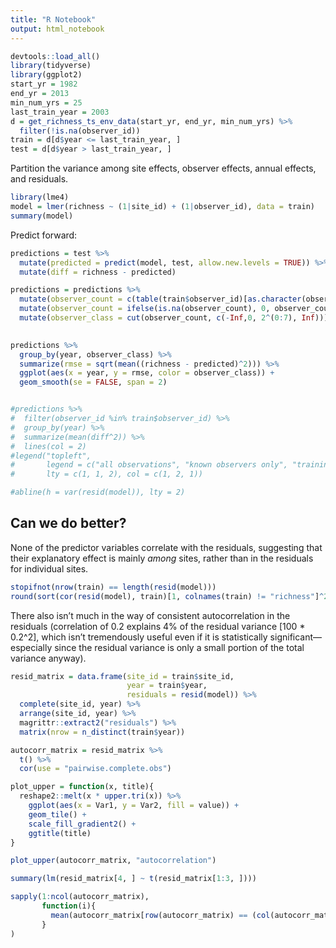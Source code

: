 ```yaml
---
title: "R Notebook"
output: html_notebook
---
```


```r
devtools::load_all()
library(tidyverse)
library(ggplot2)
start_yr = 1982
end_yr = 2013
min_num_yrs = 25
last_train_year = 2003
d = get_richness_ts_env_data(start_yr, end_yr, min_num_yrs) %>% 
  filter(!is.na(observer_id))
train = d[d$year <= last_train_year, ]
test = d[d$year > last_train_year, ]
```

Partition the variance among site effects, observer effects, annual effects,
and residuals. 

```r
library(lme4)
model = lmer(richness ~ (1|site_id) + (1|observer_id), data = train)
summary(model)
```

Predict forward:

```r
predictions = test %>%
  mutate(predicted = predict(model, test, allow.new.levels = TRUE)) %>% 
  mutate(diff = richness - predicted)

predictions = predictions %>% 
  mutate(observer_count = c(table(train$observer_id)[as.character(observer_id)])) %>% 
  mutate(observer_count = ifelse(is.na(observer_count), 0, observer_count)) %>% 
  mutate(observer_class = cut(observer_count, c(-Inf,0, 2^(0:7), Inf)))

 
predictions %>% 
  group_by(year, observer_class) %>% 
  summarize(rmse = sqrt(mean((richness - predicted)^2))) %>% 
  ggplot(aes(x = year, y = rmse, color = observer_class)) + 
  geom_smooth(se = FALSE, span = 2)


#predictions %>% 
#  filter(observer_id %in% train$observer_id) %>% 
#  group_by(year) %>% 
#  summarize(mean(diff^2)) %>% 
#  lines(col = 2)
#legend("topleft", 
#       legend = c("all observations", "known observers only", "training observations"), 
#       lty = c(1, 1, 2), col = c(1, 2, 1))

#abline(h = var(resid(model)), lty = 2)
```




## Can we do better?

None of the predictor variables correlate with the residuals, suggesting that 
their explanatory effect is mainly *among* sites, rather than in the residuals
for individual sites.

```r
stopifnot(nrow(train) == length(resid(model)))
round(sort(cor(resid(model), train)[1, colnames(train) != "richness"]^2), 4)
```


There also isn't much in the way of consistent autocorrelation in the residuals
(correlation of 0.2 explains 4% of the residual variance [100 * 0.2^2], which 
isn't tremendously useful even if it is statistically significant---especially
since the residual variance is only a small portion of the total variance anyway).

```r
resid_matrix = data.frame(site_id = train$site_id, 
                          year = train$year, 
                          residuals = resid(model)) %>% 
  complete(site_id, year) %>% 
  arrange(site_id, year) %>% 
  magrittr::extract2("residuals") %>% 
  matrix(nrow = n_distinct(train$year))

autocorr_matrix = resid_matrix %>% 
  t() %>% 
  cor(use = "pairwise.complete.obs")

plot_upper = function(x, title){
  reshape2::melt(x * upper.tri(x)) %>% 
    ggplot(aes(x = Var1, y = Var2, fill = value)) + 
    geom_tile() +
    scale_fill_gradient2() +
    ggtitle(title)
}

plot_upper(autocorr_matrix, "autocorrelation")

summary(lm(resid_matrix[4, ] ~ t(resid_matrix[1:3, ])))

```
```r
sapply(1:ncol(autocorr_matrix),
       function(i){
         mean(autocorr_matrix[row(autocorr_matrix) == (col(autocorr_matrix) - i)])
       }
)
```

```r

```

